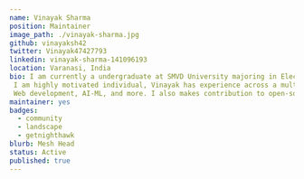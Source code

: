 ---
name: Vinayak Sharma
position: Maintainer
image_path: ./vinayak-sharma.jpg
github: vinayaksh42
twitter: Vinayak47427793
linkedin: vinayak-sharma-141096193
location: Varanasi, India
bio: I am currently a undergraduate at SMVD University majoring in Electronics and communication Engineering.
 I am highly motivated individual, Vinayak has experience across a multitude of disciplines, ranging from software engineering,
 Web development, AI-ML, and more. I also makes contribution to open-source communities in my spare time.
maintainer: yes
badges:
  - community
  - landscape
  - getnighthawk
blurb: Mesh Head
status: Active
published: true
---
